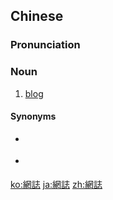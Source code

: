 {{also|网志}}
==Chinese==
{{zh-forms|s=网志}}

===Pronunciation===
{{zh-pron
|m=wǎngzhì
|c=mong5 zi3
|mn=bāng-chì
|md=uōng-cé
|cat=n
}}

===Noun===
{{zh-noun}}

# [[blog]]

====Synonyms====
* {{qualifier|Mainland China}} {{zh-l|博客}}
* {{qualifier|Taiwan}} {{zh-l|部落格}}

[[ko:網誌]]
[[ja:網誌]]
[[zh:網誌]]